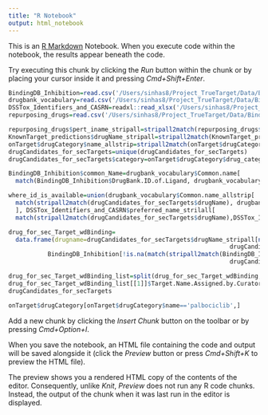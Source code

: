 ```yaml
---
title: "R Notebook"
output: html_notebook
---
```


This is an [R Markdown](http://rmarkdown.rstudio.com) Notebook. When you execute code within the notebook, the results appear beneath the code. 

Try executing this chunk by clicking the *Run* button within the chunk or by placing your cursor inside it and pressing *Cmd+Shift+Enter*. 
<!-- Integrate binding information into account in our pipeline -->
<!-- Load Binding DB inhibitio-->
```r
BindingDB_Inhibition=read.csv('/Users/sinhas8/Project_TrueTarget/Data/BindingDB/BindingDB_BindingDB_Inhibition.tsv', sep='\t')
drugbank_vocabulary=read.csv('/Users/sinhas8/Project_TrueTarget/Data/BindingDB/drugbank vocabulary.csv')
DSSTox_Identifiers_and_CASRN=readxl::read_xlsx('/Users/sinhas8/Project_TrueTarget/Data/BindingDB/DSSTox_Identifiers_and_CASRN.xlsx')
repurposing_drugs=read.csv('/Users/sinhas8/Project_TrueTarget/Data/BindingDB/repurposing_drugs_20180907.txt', sep='\t')
```
<!-- Preprocessing -->
```r
repurposing_drugs$pert_iname_stripall=stripall2match(repurposing_drugs$pert_iname)
KnownTarget_predictions$drugName_stripall=stripall2match(KnownTarget_predictions$drugName)
onTarget$drugCategory$name_allstrip=stripall2match(onTarget$drugCategory$name)
drugCandidates_for_secTargets=unique(drugCandidates_for_secTargets)
drugCandidates_for_secTargets$category=onTarget$drugCategory$drug_category[match(drugCandidates_for_secTargets$drugName, onTarget$drugCategory$name)]

BindingDB_Inhibition$common_Name=drugbank_vocabulary$Common.name[
  match(BindingDB_Inhibition$DrugBank.ID.of.Ligand, drugbank_vocabulary$DrugBank.ID)]
```

```r
where_id_is_available=union(drugbank_vocabulary$Common.name_allstrip[
  match(stripall2match(drugCandidates_for_secTargets$drugName), drugbank_vocabulary$Common.name_allstrip)
  ], DSSTox_Identifiers_and_CASRN$preferred_name_strilall[
  match(stripall2match(drugCandidates_for_secTargets$drugName),DSSTox_Identifiers_and_CASRN$preferred_name_strilall)])
```
```r
drug_for_sec_Target_wdBinding=
  data.frame(drugname=drugCandidates_for_secTargets$drugName_stripall[na.omit(match(stripall2match(BindingDB_Inhibition$common_Name),
                                                              drugCandidates_for_secTargets$drugName_stripall))],
           BindingDB_Inhibition[!is.na(match(stripall2match(BindingDB_Inhibition$common_Name),
                                                              drugCandidates_for_secTargets$drugName_stripall)),])

drug_for_sec_Target_wdBinding_list=split(drug_for_sec_Target_wdBinding, drug_for_sec_Target_wdBinding$drugname)
drug_for_sec_Target_wdBinding_list[[1]]$Target.Name.Assigned.by.Curator.or.DataSource
drugCandidates_for_secTargets
```

```r
onTarget$drugCategory[onTarget$drugCategory$name=='palbociclib',]
```


Add a new chunk by clicking the *Insert Chunk* button on the toolbar or by pressing *Cmd+Option+I*.

When you save the notebook, an HTML file containing the code and output will be saved alongside it (click the *Preview* button or press *Cmd+Shift+K* to preview the HTML file). 

The preview shows you a rendered HTML copy of the contents of the editor. Consequently, unlike *Knit*, *Preview* does not run any R code chunks. Instead, the output of the chunk when it was last run in the editor is displayed.

